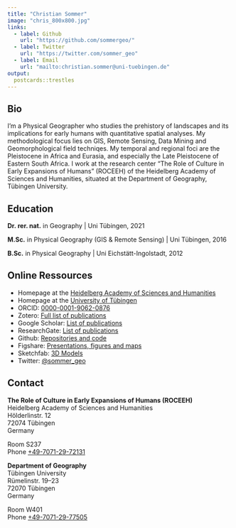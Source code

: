 ```yaml
---
title: "Christian Sommer"
image: "chris_800x800.jpg"
links:
  - label: Github
    url: "https://github.com/sommergeo/"
  - label: Twitter
    url: "https://twitter.com/sommer_geo"
  - label: Email
    url: "mailto:christian.sommer@uni-tuebingen.de"
output:
  postcards::trestles
---
```

 
## Bio

I'm a Physical Geographer who studies the prehistory of landscapes and its implications for early humans with quantitative spatial analyses. My methodological focus lies on GIS, Remote Sensing, Data Mining and Geomorphological field techniqes. My temporal and regional foci are the Pleistocene in Africa and Eurasia, and especially the Late Pleistocene of Eastern South Africa. I work at the research center "The Role of Culture in Early Expansions of Humans" (ROCEEH) of the Heidelberg Academy of Sciences and Humanities, situated at the Department of Geography, Tübingen University.


## Education

**Dr. rer. nat.** in Geography | Uni Tübingen, 2021

**M.Sc.** in Physical Geography (GIS & Remote Sensing) | Uni Tübingen, 2016

**B.Sc.** in Physical Geography | Uni Eichstätt-Ingolstadt, 2012


## Online Ressources

- Homepage at the [Heidelberg Academy of Sciences and Humanities](https://hadw-bw.de/en/mitarbeiter/dr-christian-sommer)
- Homepage at the [University of Tübingen](https://uni-tuebingen.de/fakultaeten/mathematisch-naturwissenschaftliche-fakultaet/fachbereiche/geowissenschaften/arbeitsgruppen/geographie/forschungsbereich/geoinformatik-gis/arbeitsgruppe/team/christian-sommer/)
- ORCID: [0000-0001-9062-0876](https://orcid.org/0000-0001-9062-0876)
- Zotero: [Full list of publications](https://zotero.org/sommergeo)
- Google Scholar: [List of publications](https://scholar.google.com/citations?user=f2oBVT8AAAAJ)
- ResearchGate: [List of publications](https://www.researchgate.net/profile/Christian_Sommer5)
- Github: [Repositories and code](https://github.com/sommergeo/)
- Figshare: [Presentations, figures and maps](https://figshare.com/authors/Christian_Sommer/9470378)
- Sketchfab: [3D Models](https://sketchfab.com/sommergeo)
- Twitter: [@sommer_geo](https://twitter.com/sommer_geo)

## Contact

**The Role of Culture in Early Expansions of Humans (ROCEEH)**  
Heidelberg Academy of Sciences and Humanities  
Hölderlinstr. 12  
72074 Tübingen  
Germany 

Room S237  
Phone [+49-7071-29-72131](tel:+4970712972131)

**Department of Geography**  
Tübingen University  
Rümelinstr. 19–23  
72070 Tübingen  
Germany  

Room W401  
Phone [+49-7071-29-77505](tel:+4970712977505)